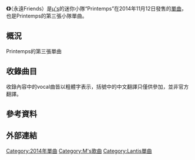 {{Infobox Single
| Name  = 永遠Friends
| Cover  = 
| Alt  = 
| Artist  = Printemps 〜高坂穗乃果（[[新田惠海|新田惠海]]），南琴梨（[[内田彩|内田彩]]），小泉花陽（[[久保百合花|久保百合花]]）from [[μ's|μ's]]〜
| Released   = 2014年11月12日
| B-side          = 小夜啼鳥戀詩
| Format  = [[CD|CD]]
| Recorded  = 
| Genre = [[J-pop|J-pop]]、[[動畫歌曲|動畫歌曲]]
| Length = 
| Label = [[Lantis|Lantis]]
| Writer = [[畑亞貴|畑亞貴]]（作詞） <br /> 中土智博（作曲#1） <br /> 渡邊和紀（作曲#2）
| Producer = 
| Chart position = 
| Certification = 
| Misc  = {{Extra chronology 2
  | Artist      = Printemps
  | Type        = single
  | Last single = [[Pure_girls_project|Pure girls project]]<br />（2013年）
  | This single = '''永遠Friends'''<br />（2014年）
  | Next single = [[WAO-WAO_Powerful_day!|WAO-WAO Powerful day!]]<br />（2015年）
}}

}}

'''《{{lang|ja|永遠フレンズ}}》'''（永遠Friends）是[[μ's|μ's]]的迷你小隊“Printemps”在2014年11月12日發售的[[單曲|單曲]]，也是Printemps的第三張小隊單曲。

== 概況 ==
Printemps的第三張單曲

== 收錄曲目 ==
收錄內容中的vocal曲皆以粗體字表示，括號中的中文翻譯只僅供參加，並非官方翻譯。

{{曲目表
|collapsed = 
|headline = CD
|font_size = 
|total_length = 

|all_lyrics = [[畑亞貴|畑亞貴]]

|title1 = {{lang|ja|'''永遠フレンズ'''}}<br/>（永遠Friends）
|note1 = 
|music1 = 中土智博
|arranger1 = 中土智博
|length1 = 

|title2 = {{lang|ja|'''小夜啼鳥恋詩'''（ルビ：ナイチンゲールラブソング）}}<br/>（{{ruby|夜鶯戀詩|Nightingale Love song}}）
|note2 = 
|music2 = 渡邊和紀
|arranger2 = 渡邊和紀
|length2 = 

|title3 = {{lang|ja|永遠フレンズ}}
|note3 = Off Vocal
|music3 = 
|arranger3 = 
|length3 = 

|title4 = {{lang|ja|小夜啼鳥恋詩}}
|note4 = Off Vocal
|music4 = 
|arranger4 = 
|length4 =

|title5 = {{lang|ja|カモナ！　真姫ハウス}}
|note5 = 廣播劇
|music5 = 
|arranger5 = 
|length5 = 
}}

== 參考資料 ==
{{reflist}}

== 外部連結 ==

{{μ's}}

[[Category:2014年單曲|Category:2014年單曲]]
[[Category:Μ's歌曲|Category:Μ's歌曲]]
[[Category:Lantis單曲|Category:Lantis單曲]]